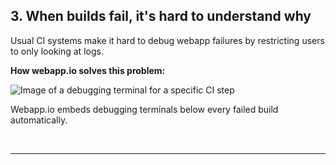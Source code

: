 ## 3. When builds fail, it's hard to understand why

Usual CI systems make it hard to debug webapp failures by restricting users to only looking at logs.

**How webapp.io solves this problem:**

![Image of a debugging terminal for a specific CI step](/static/images/debug-terminal.png)

Webapp.io embeds debugging terminals below every failed build automatically.

<br />

<div className="section-spacing"></div>
<hr />
<div className="section-spacing"></div>